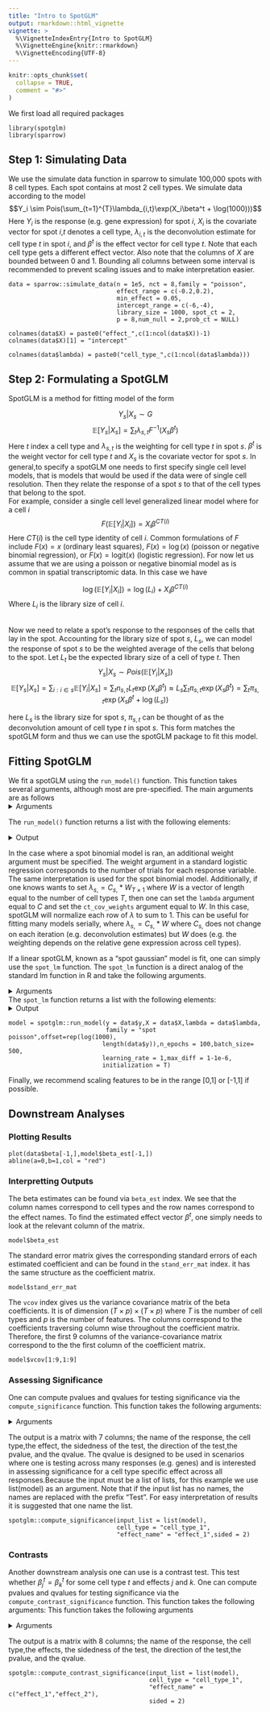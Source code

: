 ```yaml
---
title: "Intro to SpotGLM"
output: rmarkdown::html_vignette
vignette: >
  %\VignetteIndexEntry{Intro to SpotGLM}
  %\VignetteEngine{knitr::rmarkdown}
  %\VignetteEncoding{UTF-8}
---
```


```r
knitr::opts_chunk$set(
  collapse = TRUE,
  comment = "#>"
)
```

We first load all required packages 
```
library(spotglm)
library(sparrow)
```


## Step 1: Simulating Data 

We use the simulate data function in sparrow to simulate 100,000 spots with 8 cell types. Each spot contains at most 2 cell types. We simulate data according to the model 
$$Y_i \sim Pois(\sum_{t=1}^{T}\lambda_{i,t}\exp(X_i\beta^t + \log(1000)))$$
Here $Y_i$ is the response (e.g. gene expression) for spot $i$, $X_i$ is the covariate vector for spot $i$,$t$ denotes a cell type, $\lambda_{i,t}$ is the deconvolution estimate for cell type $t$ in spot $i$, and $\beta^t$ is the effect vector for cell type $t$. Note that each cell type gets a different effect vector. Also note that the columns of $X$ are bounded between 0 and 1. Bounding all columns between some interval is recommended to prevent scaling issues and to make interpretation easier. 
```
data = sparrow::simulate_data(n = 1e5, nct = 8,family = "poisson",
                              effect_range = c(-0.2,0.2),
                              min_effect = 0.05,
                              intercept_range = c(-6,-4),
                              library_size = 1000, spot_ct = 2,
                              p = 8,num_null = 2,prob_ct = NULL)

colnames(data$X) = paste0("effect_",c(1:ncol(data$X))-1)
colnames(data$X)[1] = "intercept"

colnames(data$lambda) = paste0("cell_type_",c(1:ncol(data$lambda)))
```


## Step 2: Formulating a SpotGLM
SpotGLM is a method for fitting model of the form

$$Y_s|X_s \sim G$$
$$\mathbb{E}[Y_{s}|X_{s}] = \sum_{t}\lambda_{s,t}F^{-1}(X_{s}\beta^t)$$
Here $t$ index a cell type and $\lambda_{s,t}$ is the weighting for cell type $t$ in spot $s$. $\beta^t$ is the weight vector for cell type $t$ and $X_s$ is the covariate vector for spot $s$. In general,to specify a spotGLM one needs to first specify single cell level models, that is models that would be used if the data were of single cell resolution. Then they relate the response of a spot $s$ to that of the cell types that belong to the spot.\
For example, consider a single cell level generalized linear model where for a cell $i$
$$F(\mathbb{E}[Y_{i}|X_{i}]) = X_i\beta^{CT(i)}$$
Here $CT(i)$ is the cell type identity of cell $i$. Common formulations of $F$ include $F(x) = x$ (ordinary least squares), $F(x) = \log(x)$ (poisson or negative binomial regression), or $F(x) = \text{logit}(x)$ (logistic regression). For now let us assume that we are using a poisson or negative binomial model as is common in spatial transcriptomic data. In this case we have 

$$\log(\mathbb{E}[Y_{i}|X_{i}]) = \log(L_i) + X_i\beta^{CT(i)}$$
Where $L_i$ is the library size of cell $i$. 

\
Now we need to relate a spot's response to the responses of the cells that lay in the spot. Accounting for the library size of spot $s$, $L_s$, we can model the response of spot $s$ to be the weighted average of the cells that belong to the spot. Let $L_t$ be the expected library size of a cell of type $t$. Then  
$$Y_{s}|X_{s} \sim Pois(\mathbb{E}[Y_{i}|X_{s}])$$
$$\mathbb{E}[Y_{s}|X_{s}] = \sum_{i:i\in s}\mathbb{E}[Y_{i}|X_{s}] = \sum_{t}n_{s,t}L_t\exp(X_s\beta^{t}) \approx L_s\sum_{t}\pi_{s,t}\exp(X_s\beta^t) = \sum_{t}\pi_{s,t}\exp(X_s\beta^t + \log(L_s))$$

here $L_s$ is the library size for spot $s$, $\pi_{s,t}$ can be thought of as the deconvolution amount of cell type $t$ in spot $s$. This form matches the spotGLM form and thus we can use the spotGLM package to fit this model. \

## Fitting SpotGLM

We fit a spotGLM using the `run_model()` function. This function takes several arguments, although most are pre-specified. The main arguments are as follows
<details>
  <summary>Arguments</summary>

  - `y`: A vector of observed response values (e.g., gene expression or spatial counts).  
- `X`: A design matrix of covariates or predictors.  
- `family`: A description of the error distribution and link function to be used in the model (e.g., `"spot poisson"` or `"spot binomial"`).
- `offset`: For poisson/negative binomial models: An optional numeric vector to be used as an offset in the model (useful for normalization or exposure adjustment).Generally this is set to be the log of the library size for each spot. 
- `initialization` :  Boolean if initialization via single cell approximation should be performed. Default TRUE.
- `learning_rate`: The learning rate used for gradient descent. It is advised to pick a large value since the learning rate changes dynamically throughout fitting. Default value is 1. 
- `n_epochs`: The number of epochs to use in fitting. Default value 50.
-`batch_size`: Batch size to use in mini-batch gradient descent. Default value 128
-`max_diff`: Stopping criterion: If change in likelihood between epochs is less than max diff, terminate fitting. Default value 1-1e-6
</details>

The `run_model()` function returns a list with the following elements:

<details>
  <summary>Output</summary>
  - `beta_est`: Estimated regression coefficients. Of dimension #Columns of X by #Cell Types
- `stand_err_mat`: Standard error matrix for beta coefficients
- `time`: Time elapsed to fit model. Not including initialization
- `disp`: The dispersion parameter (for negative binomial or gaussian models)
- `converged`: Logical flag indicating whether the optimization algorithm converged
- `likelihood`: The log-likelihood of the fitted model
- `vcov`: The variance covariance matrix of the beta coefficients
- `niter`: Number of epochs used
- `fixed coef`: Which coefficients has insufficient sample size or expression to be fit

</details>

In the case where a spot binomial model is ran, an additional weight argument must be specified. The weight argument in a standard logistic regression corresponds to the number of trials for each response variable. The same interpretation is used for the spot binomial model. Additionally, if one knows wants to set $\lambda_{s,} = C_{s,}*W_{T \times 1}$ where $W$ is a vector of length equal to the number of cell types $T$, then one can set the `lambda` argument equal to $C$ and set the `ct_cov_weights` argument equal to $W$. In this case, spotGLM will normalize each row of $\lambda$ to sum to 1. This can be useful for fitting many models serially, where $\lambda_{s,} = C_{s,}*W$ where $C_{s,}$ does not change on each iteration (e.g. deconvolution estimates) but $W$ does (e.g. the weighting depends on the relative gene expression across cell types).\

 
If a linear spotGLM, known as a "spot gaussian" model is fit, one can simply use the `spot_lm` function. The `spot_lm` function is a direct analog of the standard lm function in R and take the following arguments.

<details>
  <summary>Arguments</summary>

  - `y`: A vector of observed response values (e.g., gene expression or spatial counts).  
- `X`: A design matrix of covariates or predictors.  
- `lambda`: The deconvolution matrix. 
- `fix_coef`: A matrix of dimension 
</details>

The `spot_lm` function returns a list with the following elements:
<details>
  <summary>Output</summary>
  - `beta`: Estimated regression coefficients. Of dimension #Columns of X by #Cell Types
- `stand_err_mat`: Standard error matrix.
- `sigma.sq`: Residual variance estimate.
- `vcov`: The Variance-covariance matrix of the beta coefficients

</details>

```
model = spotglm::run_model(y = data$y,X = data$X,lambda = data$lambda,
                           family = "spot poisson",offset=rep(log(1000),
                          length(data$y)),n_epochs = 100,batch_size= 500,
                          learning_rate = 1,max_diff = 1-1e-6,
                          initialization = T)

```

Finally, we recommend scaling features to be in the range [0,1] or [-1,1] if possible. 

## Downstream Analyses

### Plotting Results
```
plot(data$beta[-1,],model$beta_est[-1,])
abline(a=0,b=1,col = "red")

```
### Interpretting Outputs
The beta estimates can be found via `beta_est` index. We see that the column names correspond to cell types and the row names correspond to the effect names. To find the estimated effect vector $\beta^t$, one simply needs to look at the relevant column of the matrix. 
```
model$beta_est

```
The standard error matrix gives the corresponding standard errors of each estimated coefficient and can be found in the `stand_err_mat` index. it has the same structure as the coefficient matrix. 

```
model$stand_err_mat

```
The `vcov` index gives us the variance covariance matrix of the beta coefficients. It is of dimension $(T\times p)\times(T \times p)$ where $T$ is the number of cell types and $p$ is the number of features. The columns correspond to the coefficients traversing column wise throughout the coefficient matrix. Therefore, the first 9 columns of the variance-covariance matrix correspond to the the first column of the coefficient matrix.
```
model$vcov[1:9,1:9]
```

### Assessing Significance
One can compute pvalues and qvalues for testing significance via the `compute_significance` function. This function takes the following arguments:

<details>
  <summary>Arguments</summary>
  + `input_list`: A list of spotglm outputs. Each element of the list should contain a list that holds the beta estimates and standard errors.
+ `cell_type`: The cell type of interest
+ `effect_names`: The effects we wish to assess significance for in the cell type of interest. 
+ `beta_name`: Where the beta coefficient estimate matrix is held in the each element of the input list. Default is `beta_est`
+ `standard_error_name`: Where the beta coefficient estimate matrix is held in the each element of the input list. Default is `std_error_mat`
+ `sided`: Should we test for a one sided (1) or two-sided (2) difference in effects? Default value is 2
+ `direction`: If one sided, should we test for positive effects(effect > 0) or negative?
</details>


The output is a matrix with 7 columns; the name of the response, the cell type,the effect, the sidedness of the test, the direction of the test,the pvalue, and the qvalue. The qvalue is designed to be used in scenarios where one is testing across many responses (e.g. genes) and is interested in assessing significance for a cell type specific effect across all responses.Because the input must be a list of lists, for this example we use list(model) as an argument. Note that if the input list has no names, the names are replaced with the prefix "Test". For easy interpretation of results it is suggested that one name the list.



```
spotglm::compute_significance(input_list = list(model),
                              cell_type = "cell_type_1",
                              "effect_name" = "effect_1",sided = 2)

```


### Contrasts
Another downstream analysis one can use is a contrast test. This test whether $\beta^{t}_j = \beta^{t}_k$ for some cell type $t$ and effects $j$ and $k$. One can compute pvalues and qvalues for testing significance via the `compute_contrast_significance` function. This function takes the following arguments:
This function takes the following arguments


<details>
  <summary>Arguments</summary>
  + `input_list`: A list of spotglm outputs. Each element of the list should contain a list that holds the beta estimates and the variance-covariance matrix.
+ `cell_type`: The cell type of interest
+ `effect_names`: A vector of length two that lists the effects we wish to compare in the cell type of interest.
+ `beta_name`: Where the beta coefficient estimate matrix is held in the each element of the input list
+ `covariance_name`: Where the variance-covariance matrix for beta coefficient estimate matrix is held in the each element of the input list. Default is `vcov`
+ `sided`: Should we test for a one sided (1) or two-sided (2) difference in effects? Default is 2.
+ `direction`: If one sided, should we test for positive effects(effect 1 > effect 2) or negative?
</details>
The output is a matrix with 8 columns; the name of the response, the cell type,the effects, the sidedness of the test, the direction of the test,the pvalue, and the qvalue.

```
spotglm::compute_contrast_significance(input_list = list(model),
                                       cell_type = "cell_type_1",
                                       "effect_name" = c("effect_1","effect_2"),
                                       sided = 2)

```







